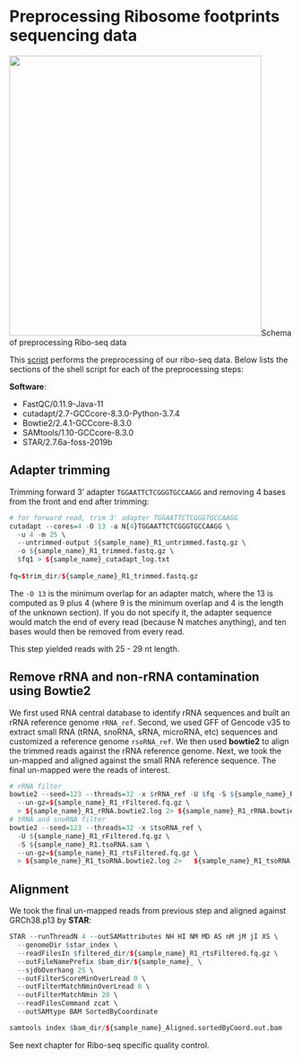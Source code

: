 # Preprocessing Ribosome footprints sequencing data {#preprocessing}

<img src="images/ribo-preprocessing.excalidraw.png" class="cover" width=450 height=500/>Schema of preprocessing Ribo-seq data

This [script](https://github.com/FredHutch/DUX4-IFNg-ribosome-footprints/scripts/000-preprocessing_R1.sh) performs the preprocessing of our ribo-seq data. Below lists the sections of the shell script for each of the preprocessing steps:

**Software**: 

- FastQC/0.11.9-Java-11
- cutadapt/2.7-GCCcore-8.3.0-Python-3.7.4
- Bowtie2/2.4.1-GCCcore-8.3.0
- SAMtools/1.10-GCCcore-8.3.0
- STAR/2.7.6a-foss-2019b

## Adapter trimming
Trimming forward 3' adapter `TGGAATTCTCGGGTGCCAAGG` and removing 4 bases from the front and end after trimming:
```r
# for forward read, trim 3' adapter TGGAATTCTCGGGTGCCAAGG 
cutadapt --cores=4 -O 13 -a N{4}TGGAATTCTCGGGTGCCAAGG \
  -u 4 -m 25 \
  --untrimmed-output ${sample_name}_R1_untrimmed.fastq.gz \ 
  -o ${sample_name}_R1_trimmed.fastq.gz \
  $fq1 > ${sample_name}_cutadapt_log.txt
  
fq=$trim_dir/${sample_name}_R1_trimmed.fastq.gz  
```
The `-O 13` is the minimum overlap for an adapter match, where the 13 is computed as 9 plus 4 (where 9 is the minimum overlap and 4 is the length of the unknown section). If you do not specify it, the adapter sequence would match the end of every read (because N matches anything), and ten bases would then be removed from every read.

This step yielded reads with 25 - 29 nt length.

## Remove rRNA and non-rRNA contamination using Bowtie2
We first used RNA central database to identify rRNA sequences and built an rRNA reference genome `rRNA_ref`. Second, we used GFF of Gencode v35 to extract small RNA (tRNA, snoRNA, sRNA, microRNA, etc) sequences and customized a reference genome `rsoRNA_ref`. We then used **bowtie2** to align the trimmed reads against the rRNA reference genome. Next, we took the un-mapped and aligned against the small RNA reference sequence. The final un-mapped were the reads of interest. 

```r
# rRNA filter
bowtie2 --seed=123 --threads=32 -x $rRNA_ref -U $fq -S ${sample_name}_R1.rRNA.sam \
  --un-gz=${sample_name}_R1_rFiltered.fq.gz \
  > ${sample_name}_R1_rRNA.bowtie2.log 2> ${sample_name}_R1_rRNA.bowtie2.log2
# tRNA and snoRNA filter
bowtie2 --seed=123 --threads=32 -x $tsoRNA_ref \
  -U ${sample_name}_R1_rFiltered.fq.gz \
  -S ${sample_name}_R1.tsoRNA.sam \
  --un-gz=${sample_name}_R1_rtsFiltered.fq.gz \
  > ${sample_name}_R1_tsoRNA.bowtie2.log 2>   ${sample_name}_R1_tsoRNA.bowtie2.log2
```

## Alignment
We took the final un-mapped reads from previous step and aligned against GRCh38.p13 by **STAR**:
```r
STAR --runThreadN 4 --outSAMattributes NH HI NM MD AS nM jM jI XS \
  --genomeDir $star_index \
  --readFilesIn $filtered_dir/${sample_name}_R1_rtsFiltered.fq.gz \
  --outFileNamePrefix $bam_dir/${sample_name}_ \
  --sjdbOverhang 25 \
  --outFilterScoreMinOverLread 0 \ 
  --outFilterMatchNminOverLread 0 \
  --outFilterMatchNmin 20 \
  --readFilesCommand zcat \
  --outSAMtype BAM SortedByCoordinate

samtools index $bam_dir/${sample_name}_Aligned.sortedByCoord.out.bam
```

See next chapter for Ribo-seq specific quality control.
